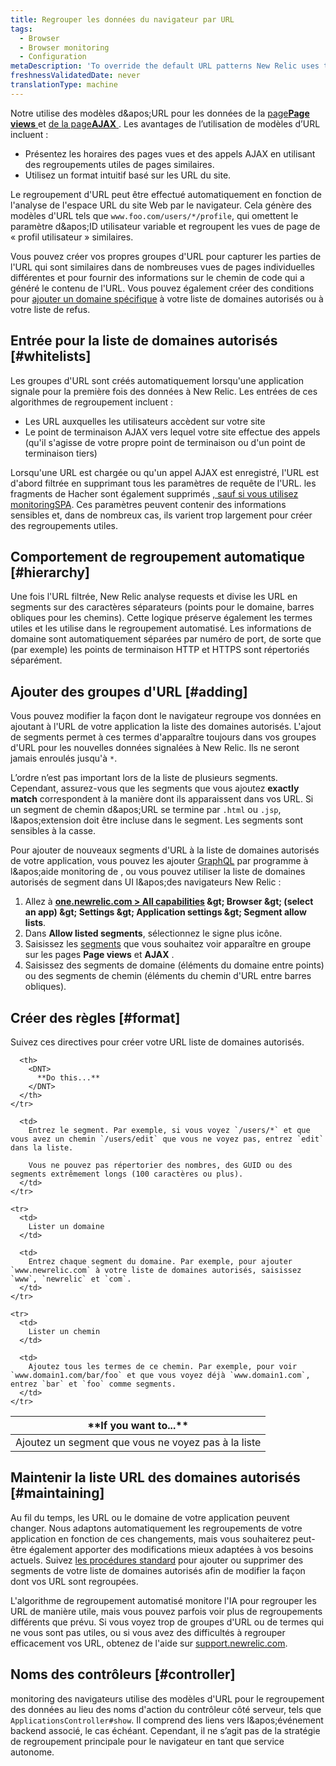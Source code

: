 ```yaml
---
title: Regrouper les données du navigateur par URL
tags:
  - Browser
  - Browser monitoring
  - Configuration
metaDescription: 'To override the default URL patterns New Relic uses to group event data, add URLs to your allow list in browser monitoring settings.'
freshnessValidatedDate: never
translationType: machine
---
```


Notre <InlinePopover type="browser" />utilise des modèles d&amp;apos;URL pour les données de la [page<DNT>**Page views**</DNT> ](/docs/browser/new-relic-browser/additional-standard-features/page-views-insights-your-sites-popularity)et [de la page<DNT>**AJAX**</DNT> ](/docs/browser/new-relic-browser/browser-pro-features/ajax-dashboard-identifying-time-consuming-calls). Les avantages de l’utilisation de modèles d’URL incluent :

* Présentez les horaires des pages vues et des appels AJAX en utilisant des regroupements utiles de pages similaires.
* Utilisez un format intuitif basé sur les URL du site.

Le regroupement d'URL peut être effectué automatiquement en fonction de l'analyse de l'espace URL du site Web par le navigateur. Cela génère des modèles d'URL tels que `www.foo.com/users/*/profile`, qui omettent le paramètre d&amp;apos;ID utilisateur variable et regroupent les vues de page de « profil utilisateur » similaires.

Vous pouvez créer vos propres groupes d'URL pour capturer les parties de l'URL qui sont similaires dans de nombreuses vues de pages individuelles différentes et pour fournir des informations sur le chemin de code qui a généré le contenu de l'URL. Vous pouvez également créer des conditions pour [ajouter un domaine spécifique](/docs/browser/new-relic-browser/installation-configuration/monitor-or-block-specific-domains) à votre liste de domaines autorisés ou à votre liste de refus.

## Entrée pour la liste de domaines autorisés [#whitelists]

Les groupes d'URL sont créés automatiquement lorsqu'une application signale pour la première fois des données à New Relic. Les entrées de ces algorithmes de regroupement incluent :

* Les URL auxquelles les utilisateurs accèdent sur votre site
* Le point de terminaison AJAX vers lequel votre site effectue des appels (qu'il s'agisse de votre propre point de terminaison ou d'un point de terminaison tiers)

Lorsqu'une URL est chargée ou qu'un appel AJAX est enregistré, l'URL est d'abord filtrée en supprimant tous les paramètres de requête de l'URL. les fragments de Hacher sont également supprimés [, sauf si vous utilisez monitoringSPA](/docs/browser/single-page-app-monitoring/use-spa-data/understand-spa-data-collection). Ces paramètres peuvent contenir des informations sensibles et, dans de nombreux cas, ils varient trop largement pour créer des regroupements utiles.

## Comportement de regroupement automatique [#hierarchy]

Une fois l'URL filtrée, New Relic analyse requests et divise les URL en segments sur des caractères séparateurs (points pour le domaine, barres obliques pour les chemins). Cette logique préserve également les termes utiles et les utilise dans le regroupement automatisé. Les informations de domaine sont automatiquement séparées par numéro de port, de sorte que (par exemple) les points de terminaison HTTP et HTTPS sont répertoriés séparément.

## Ajouter des groupes d'URL [#adding]

Vous pouvez modifier la façon dont le navigateur regroupe vos données en ajoutant à l'URL de votre application la liste des domaines autorisés. L'ajout de segments permet à ces termes d'apparaître toujours dans vos groupes d'URL pour les nouvelles données signalées à New Relic. Ils ne seront jamais enroulés jusqu'à `*`.

L’ordre n’est pas important lors de la liste de plusieurs segments. Cependant, assurez-vous que les segments que vous ajoutez <DNT>**exactly match**</DNT> correspondent à la manière dont ils apparaissent dans vos URL. Si un segment de chemin d&amp;apos;URL se termine par `.html` ou `.jsp`, l&amp;apos;extension doit être incluse dans le segment. Les segments sont sensibles à la casse.

Pour ajouter de nouveaux segments d'URL à la liste de domaines autorisés de votre application, vous pouvez les ajouter [GraphQL](/docs/apis/nerdgraph/examples/browser-monitoring-config-nerdgraph#browser-segments) par programme à l&amp;apos;aide monitoring de , ou vous pouvez utiliser la liste de domaines autorisés de segment dans UI l&amp;apos;des navigateurs New Relic :

1. Allez à <DNT>**[one.newrelic.com &gt; All capabilities](https://one.newrelic.com/all-capabilities) &amp;gt; Browser &amp;gt; (select an app) &amp;gt; Settings &amp;gt; Application settings &amp;gt; Segment allow lists**</DNT>.
2. Dans <DNT>**Allow listed segments**</DNT>, sélectionnez le signe plus <Icon name="fe-plus-circle" /> icône.
3. Saisissez les [segments](#format) que vous souhaitez voir apparaître en groupe sur les pages <DNT>**Page views**</DNT> et <DNT>**AJAX**</DNT> .
4. Saisissez des segments de domaine (éléments du domaine entre points) ou des segments de chemin (éléments du chemin d'URL entre barres obliques).

## Créer des règles [#format]

Suivez ces directives pour créer votre URL liste de domaines autorisés.

<table>
  <thead>
    <tr id="segments">
      <th width={200}>
        <DNT>
          **If you want to...**
        </DNT>
      </th>

      <th>
        <DNT>
          **Do this...**
        </DNT>
      </th>
    </tr>
  </thead>

  <tbody>
    <tr>
      <td>
        Ajoutez un segment que vous ne voyez pas à la liste
      </td>

      <td>
        Entrez le segment. Par exemple, si vous voyez `/users/*` et que vous avez un chemin `/users/edit` que vous ne voyez pas, entrez `edit` dans la liste.

        Vous ne pouvez pas répertorier des nombres, des GUID ou des segments extrêmement longs (100 caractères ou plus).
      </td>
    </tr>

    <tr>
      <td>
        Lister un domaine
      </td>

      <td>
        Entrez chaque segment du domaine. Par exemple, pour ajouter `www.newrelic.com` à votre liste de domaines autorisés, saisissez `www`, `newrelic` et `com`.
      </td>
    </tr>

    <tr>
      <td>
        Lister un chemin
      </td>

      <td>
        Ajoutez tous les termes de ce chemin. Par exemple, pour voir `www.domain1.com/bar/foo` et que vous voyez déjà `www.domain1.com`, entrez `bar` et `foo` comme segments.
      </td>
    </tr>
  </tbody>
</table>

## Maintenir la liste URL des domaines autorisés [#maintaining]

Au fil du temps, les URL ou le domaine de votre application peuvent changer. Nous adaptons automatiquement les regroupements de votre application en fonction de ces changements, mais vous souhaiterez peut-être également apporter des modifications mieux adaptées à vos besoins actuels. Suivez [les procédures standard](#adding) pour ajouter ou supprimer des segments de votre liste de domaines autorisés afin de modifier la façon dont vos URL sont regroupées.

L'algorithme de regroupement automatisé monitore l'IA pour regrouper les URL de manière utile, mais vous pouvez parfois voir plus de regroupements différents que prévu. Si vous voyez trop de groupes d'URL ou de termes qui ne vous sont pas utiles, ou si vous avez des difficultés à regrouper efficacement vos URL, obtenez de l'aide sur [support.newrelic.com](https://support.newrelic.com).

## Noms des contrôleurs [#controller]

monitoring des navigateurs utilise des modèles d'URL pour le regroupement des données au lieu des noms d'action du contrôleur côté serveur, tels que `ApplicationsController#show`. Il comprend des liens vers l&amp;apos;événement backend <InlinePopover type="apm" />associé, le cas échéant. Cependant, il ne s’agit pas de la stratégie de regroupement principale pour le navigateur en tant que service autonome.